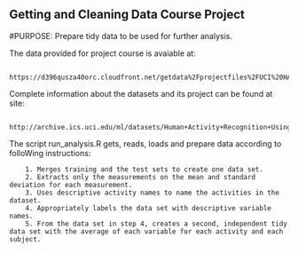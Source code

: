 ## Getting and Cleaning Data Course Project

#PURPOSE: Prepare tidy data to be used for further analysis. 

The data provided for project course is avaiable at:

        https://d396qusza40orc.cloudfront.net/getdata%2Fprojectfiles%2FUCI%20HAR%20Dataset.zip

Complete information about the datasets and its project can be found at site: 

        http://archive.ics.uci.edu/ml/datasets/Human+Activity+Recognition+Using+Smartphones

The script run_analysis.R gets, reads, loads and prepare data according to folloWing instructions:

        1. Merges training and the test sets to create one data set.
        2. Extracts only the measurements on the mean and standard deviation for each measurement.
        3. Uses descriptive activity names to name the activities in the dataset.
        4. Appropriately labels the data set with descriptive variable names.
        5. From the data set in step 4, creates a second, independent tidy data set with the average of each variable for each activity and each subject.


